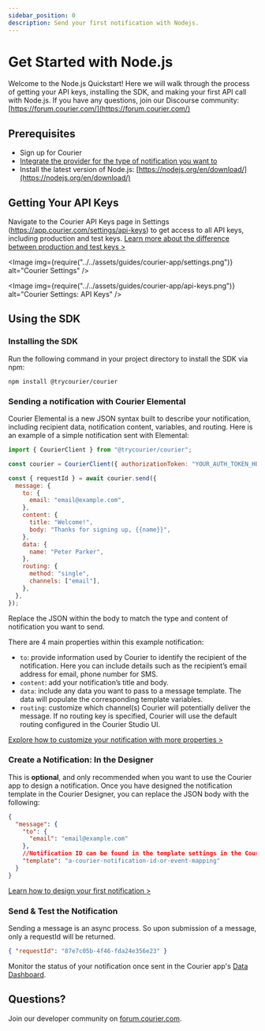 ```yaml
---
sidebar_position: 0
description: Send your first notification with Nodejs.
---
```



# Get Started with Node.js

Welcome to the Node.js Quickstart! Here we will walk through the process of getting your API keys, installing the SDK, and making your first API call with Node.js. If you have any questions, join our Discourse community: [https://forum.courier.com/](https://forum.courier.com/)

## Prerequisites

- Sign up for Courier
- [Integrate the provider for the type of notification you want to](https://youtu.be/nAbRLOMv96w)
- Install the latest version of Node.js: [https://nodejs.org/en/download/](https://nodejs.org/en/download/)

## Getting Your API Keys

Navigate to the Courier API Keys page in Settings (https://app.courier.com/settings/api-keys) to get access to all API keys, including production and test keys. [Learn more about the difference between production and test keys >](https://forum.courier.com/t/the-difference-between-production-and-test-environments/115)

<Image img={require("../../assets/guides/courier-app/settings.png")} alt="Courier Settings" />

<Image
  img={require("../../assets/guides/courier-app/api-keys.png")}
  alt="Courier Settings: API Keys"
/>

## Using the SDK

### Installing the SDK

Run the following command in your project directory to install the SDK via npm:

```
npm install @trycourier/courier
```

### Sending a notification with Courier Elemental

Courier Elemental is a new JSON syntax built to describe your notification, including recipient data, notification content, variables, and routing. Here is an example of a simple notification sent with Elemental:

```jsx
import { CourierClient } from "@trycourier/courier";

const courier = CourierClient({ authorizationToken: "YOUR_AUTH_TOKEN_HERE" });

const { requestId } = await courier.send({
  message: {
    to: {
      email: "email@example.com",
    },
    content: {
      title: "Welcome!",
      body: "Thanks for signing up, {{name}}",
    },
    data: {
      name: "Peter Parker",
    },
    routing: {
      method: "single",
      channels: ["email"],
    },
  },
});
```

Replace the JSON within the body to match the type and content of notification you want to send.

There are 4 main properties within this example notification:

- `to`: provide information used by Courier to identify the recipient of the notification. Here you can include details such as the recipient’s email address for email, phone number for SMS.
- `content`: add your notification’s title and body.
- `data`: include any data you want to pass to a message template. The data will populate the corresponding template variables.
- `routing`: customize which channel(s) Courier will potentially deliver the message. If no routing key is specified, Courier will use the default routing configured in the Courier Studio UI.

[Explore how to customize your notification with more properties >](../../../reference/send/message/)

### Create a Notification: In the Designer

This is **optional**, and only recommended when you want to use the Courier app to design a notification. Once you have designed the notification template in the Courier Designer, you can replace the JSON body with the following:

```json
{
  "message": {
    "to": {
      "email": "email@example.com"
    },
    //Notification ID can be found in the template settings in the Courier Designer
    "template": "a-courier-notification-id-or-event-mapping"
  }
}
```

[Learn how to design your first notification >](https://youtu.be/lvhRdNJMLbY)

### Send & Test the Notification

Sending a message is an async process. So upon submission of a message, only a requestId will be returned.

```json
{ "requestId": "87e7c05b-4f46-fda24e356e23" }
```

Monitor the status of your notification once sent in the Courier app's [Data Dashboard](https://app.courier.com/data/messages).

## Questions?

Join our developer community on [forum.courier.com](https://forum.courier.com/).